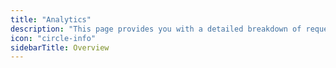 ---
title: "Analytics"
description: "This page provides you with a detailed breakdown of requests made to your federated graph. It's equipped with grouping, filtering and date range features to enable you to analyze your data."
icon: "circle-info"
sidebarTitle: Overview
---

<CardGroup>
    <Card title="Metrics" href="/studio/analytics/metrics" icon="gauge-high" horizontal/>
    <Card title="Traces" href="/studio/analytics/traces" icon="route" horizontal/>
    <Card title="Distributed Tracing" href="/studio/analytics/distributed-tracing" icon="network-wired" horizontal/>
    <Card title="Schema Field Usage" href="/studio/analytics/schema-field-usage" icon="chart-column" horizontal/>
    <Card title="Client Identification" href="/studio/analytics/client-identification" icon="user-group" horizontal/>
</CardGroup>
